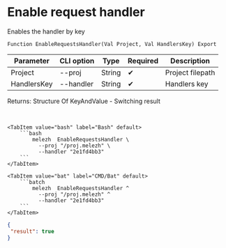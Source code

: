 ﻿---
sidebar_position: 7
description: Enable request handler and other functions to work with Melezh in the Open Integration Package, a free open-source integration library for 1C:Enterprise 8, OneScript and CLI
keywords: [1C, 1С, 1С:Enterprise, 1С:Enterprise 8.3, API, Integration, Services, Exchange, OneScript, CLI]
---


# Enable request handler
 Enables the handler by key



`Function EnableRequestsHandler(Val Project, Val HandlersKey) Export`

  | Parameter | CLI option | Type | Required | Description |
  |-|-|-|-|-|
  | Project | --proj | String | &#x2714; | Project filepath |
  | HandlersKey | --handler | String | &#x2714; | Handlers key |

  
  Returns:  Structure Of KeyAndValue - Switching result

<br/>



 

 <Tabs>
  
    <TabItem value="bash" label="Bash" default>
        ```bash
            melezh  EnableRequestsHandler \
              --proj "/proj.melezh" \
              --handler "2e1fd4bb3"
        ```
    </TabItem>
  
    <TabItem value="bat" label="CMD/Bat" default>
        ```batch
            melezh  EnableRequestsHandler ^
              --proj "/proj.melezh" ^
              --handler "2e1fd4bb3"
        ```
    </TabItem>
</Tabs>

```json title="Result"
{
 "result": true
}
```
